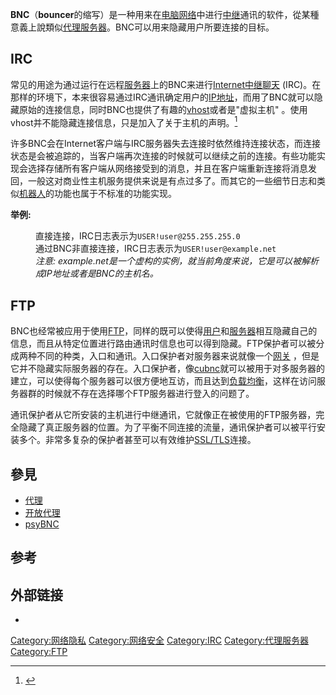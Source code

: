 '''BNC'''（'''bouncer'''的缩写）是一种用来在[[电脑网络|电脑网络]]中进行[[中继|中继]]通讯的软件，從某種意義上說類似[[代理服务器|代理服务器]]。BNC可以用来隐藏用户所要连接的目标。

== IRC ==
常见的用途为通过运行在远程[[服务器|服务器]]上的BNC来进行[[IRC|Internet中继聊天]] (IRC)。在那样的环境下，本来很容易通过IRC通讯确定用户的[[IP地址|IP地址]]，而用了BNC就可以隐藏原始的连接信息，同时BNC也提供了有趣的[[vhost_(IRC)|vhost]]或者是"虚拟主机" 。使用vhost并不能隐藏连接信息，只是加入了关于主机的声明。<ref>{{Cite web |url=http://www.gotbnc.com/ |title=存档副本 |accessdate=2009-09-09 |archive-date=2009-04-22 |archive-url=https://web.archive.org/web/20090422014900/http://gotbnc.com/ |dead-url=no }}</ref>

许多BNC会在Internet客户端与IRC服务器失去连接时依然维持连接状态，而连接状态是会被追踪的，当客户端再次连接的时候就可以继续之前的连接。有些功能实现会选择存储所有客户端从网络接受到的消息，并且在客户端重新连接将消息发回，一般这对商业性主机服务提供来说是有点过多了。而其它的一些细节日志和类似[[IRC机器人|机器人]]的功能也属于不标准的功能实现。 

'''举例:'''
:直接连接，IRC日志表示为<tt>USER!user@255.255.255.0</tt>
:通过BNC非直接连接，IRC日志表示为<tt>USER!user@example.net</tt>
:''注意: example.net是一个虚构的实例，就当前角度来说，它是可以被解析成IP地址或者是BNC的主机名。''

== FTP ==
BNC也经常被应用于使用[[文件传输协议|FTP]]，同样的既可以使得[[用户_(计算机)|用户]]和[[服务器|服务器]]相互隐藏自己的信息，而且从特定位置进行路由通讯时信息也可以得到隐藏。FTP保护者可以被分成两种不同的种类，入口和通讯。入口保护者对服务器来说就像一个[[网关|网关]] ，但是它并不隐藏实际服务器的存在。入口保护者，像[[cubnc|cubnc]]就可以被用于对多服务器的建立，可以使得每个服务器可以很方便地互访，而且达到[[负载均衡|负载均衡]]，这样在访问服务器群的时候就不存在选择哪个FTP服务器进行登入的问题了。

通讯保护者从它所安装的主机进行中继通讯，它就像正在被使用的FTP服务器，完全隐藏了真正服务器的位置。为了平衡不同连接的流量，通讯保护者可以被平行安装多个。非常多复杂的保护者甚至可以有效维护[[传输层安全|SSL/TLS]]连接。

== 參見 ==
*[[代理服务器|代理]]
*[[开放代理|开放代理]]
*[[psyBNC|psyBNC]]

== 参考 ==
{{Reflist}}

== 外部链接 ==
* {{dmoz|Computers/Software/Internet/Clients/Chat/IRC/Bouncers}}

{{IRC footer}}

[[Category:网络隐私|Category:网络隐私]]
[[Category:网络安全|Category:网络安全]]
[[Category:IRC|Category:IRC]]
[[Category:代理服务器|Category:代理服务器]]
[[Category:FTP|Category:FTP]]